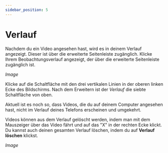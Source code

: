 ```yaml
---
sidebar_position: 5
---
```


# Verlauf

Nachdem du ein Video angesehen hast, wird es in deinem Verlauf angezeigt. Dieser ist über die erweiterte Seitenleiste zugänglich. Klicke Ihrem Beobachtungsverlauf angezeigt, der über die erweiterte Seitenleiste zugänglich ist.

*Image* 

Klicke auf die Schaltfläche mit den drei vertikalen Linien in der oberen linken Ecke des Bildschirms. Nach dem Erweitern ist der *Verlauf* die siebte Schaltfläche von oben.

Aktuell ist es noch so, dass Videos, die du auf deinem Computer angesehen hast, nicht im Verlauf deines Telefons erscheinen und umgekehrt.

Videos können aus dem Verlauf gelöscht werden, indem man mit dem Mauszeiger über das Video fährt und auf das "X" in der rechten Ecke klickt. Du kannst auch deinen gesamten Verlauf löschen, indem du auf **Verlauf löschen** klickst.

*Image* 
